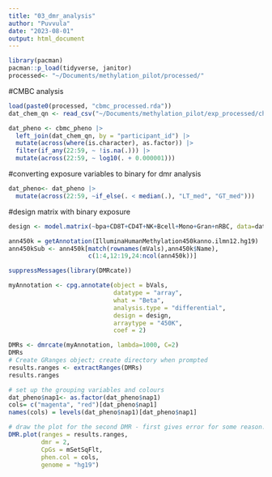 ```yaml
---
title: "03_dmr_analysis"
author: "Puvvula"
date: "2023-08-01"
output: html_document
---
```


```r
library(pacman)
pacman::p_load(tidyverse, janitor)
processed<- "~/Documents/methylation_pilot/processed/"
```

#CMBC analysis
```r
load(paste0(processed, "cbmc_processed.rda"))
dat_chem_qn <- read_csv("~/Documents/methylation_pilot/exp_processed/chem_qn_fin.csv")

dat_pheno <- cbmc_pheno |>
  left_join(dat_chem_qn, by = "participant_id") |>
  mutate(across(where(is.character), as.factor)) |>
  filter(if_any(22:59, ~ !is.na(.))) |>
  mutate(across(22:59, ~ log10(. + 0.000001)))
```

#converting exposure variables to binary for dmr analysis
```r
dat_pheno<- dat_pheno |>
  mutate(across(22:59, ~if_else(. < median(.), "LT_med", "GT_med")))
```

#design matrix with binary exposure
```r
design <- model.matrix(~bpa+CD8T+CD4T+NK+Bcell+Mono+Gran+nRBC, data=dat_pheno)
```

```r
ann450k = getAnnotation(IlluminaHumanMethylation450kanno.ilmn12.hg19)
ann450kSub <- ann450k[match(rownames(mVals),ann450k$Name),
                      c(1:4,12:19,24:ncol(ann450k))]
```

```r
suppressMessages(library(DMRcate))
```

```r
myAnnotation <- cpg.annotate(object = bVals,
                             datatype = "array",
                             what = "Beta",
                             analysis.type = "differential",
                             design = design,
                             arraytype = "450K", 
                             coef = 2)
```


```r
DMRs <- dmrcate(myAnnotation, lambda=1000, C=2)
DMRs
# Create GRanges object; create directory when prompted
results.ranges <- extractRanges(DMRs)
results.ranges
```


```r
# set up the grouping variables and colours
dat_pheno$nap1<- as.factor(dat_pheno$nap1)
cols= c("magenta", "red")[dat_pheno$nap1]
names(cols) = levels(dat_pheno$nap1)[dat_pheno$nap1]

# draw the plot for the second DMR - first gives error for some reason...
DMR.plot(ranges = results.ranges,
         dmr = 2,
         CpGs = mSetSqFlt,
         phen.col = cols,
         genome = "hg19")
```

